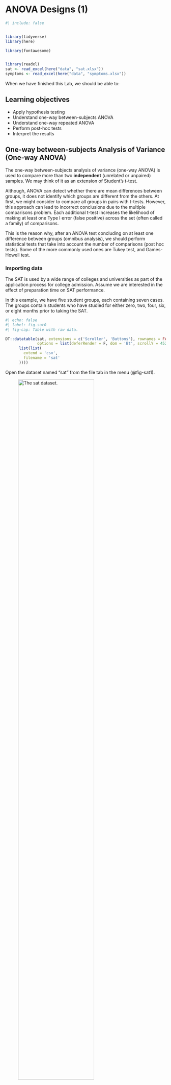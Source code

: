 # ANOVA Designs (1) {#sec-anova1}

```r
#| include: false


library(tidyverse)
library(here)

library(fontawesome)


library(readxl)
sat <- read_excel(here("data", "sat.xlsx"))
symptoms <- read_excel(here("data", "symptoms.xlsx"))
```

When we have finished this Lab, we should be able to:

::: {.callout-caution icon="false"}
## Learning objectives

-   Apply hypothesis testing
-   Understand one-way between-subjects ANOVA
-   Understand one-way repeated ANOVA
-   Perform post-hoc tests
-   Interpret the results
:::

## One-way between-subjects Analysis of Variance (One-way ANOVA)

The one-way between-subjects analysis of variance (one-way ANOVA) is used to compare more than two **independent** (unrelated or unpaired) samples. We may think of it as an extension of Student's t-test.

Although, ANOVA can detect whether there are mean differences between groups, it does not identify which groups are different from the others. At first, we might consider to compare all groups in pairs with t-tests. However, this approach can lead to incorrect conclusions due to the multiple comparisons problem. Each additional t-test increases the likelihood of making at least one Type I error (false positive) across the set (often called a family) of comparisons.

This is the reason why, after an ANOVA test concluding on at least one difference between groups (omnibus analysis), we should perform statistical tests that take into account the number of comparisons (post hoc tests). Some of the more commonly used ones are Tukey test, and Games-Howell test.

### Importing data

The SAT is used by a wide range of colleges and universities as part of the application process for college admission. Assume we are interested in the effect of preparation time on SAT performance.

In this example, we have five student groups, each containing seven cases. The groups contain students who have studied for either zero, two, four, six, or eight months prior to taking the SAT.

```r
#| echo: false
#| label: fig-sat0
#| fig-cap: Table with raw data.

DT::datatable(sat, extensions = c('Scroller', 'Buttons'), rownames = FALSE,
              options = list(deferRender = F, dom = 'Bt', scrollY = 452, scroller = TRUE, scrollX = T, pageLength = 10, buttons = 
      list(list(
        extend = 'csv',
        filename = 'sat'
      ))))

```

Open the dataset named "sat" from the file tab in the menu (@fig-sat1).

![The sat dataset.](images/sat1.png){#fig-sat1 width="75%"}

 

We prepare the data as follows (@fig-sat2):

![The modified dataset.](images/sat2.png){#fig-sat2 width="75%"}

### Research question

A quaziexperimental study explored the effect of preparation time on SAT performance, with students having studied for different duration (zero, two, four, six, or eight months). The question of interest is whether the mean SAT score differs across these preparation times.

### Hypothesis testing for the one-way ANOVA test

::: {.callout-note icon="false"}
## Null hypothesis and alternative hypothesis

-   $H_0$: all group means are equal (the means of SAT in the five conditions are equal: $\mu_{1} = \mu_{2} = \mu_{3} = \mu_{4} = \mu_{5}$)
-   $H_1$: at least one group mean differs from the others (there is at least one group with mean SAT score different from the others)
:::

### Assumptions

A.  The dependent variable, `satscore`, should be approximately **normally** distributed for all groups. To increase the number of observations used in assessing normality, we often examine the residuals from the ANOVA model for the entire dataset using a normal quantile plot of the standardized residuals (Normal Q-Q plot).

B.  The data in groups have similar **variance** (also named as homogeneity of variance or homoscedasticity).

### Descriptive statistics and plots

On the Jamovi top menu navigate to

```mermaid
flowchart LR
  A(Exploration) -.-> B(Descriptives)
```

as shown below in @fig-descript_sat.

![Select exploration and Desctriptives.](images/descript_sat.png){#fig-descript_sat width="55%"}

Highlight `satscore` in the left panel and click it (or drug it) over the the ***Variables***. Then highlight the `group` and click it over the ***Split by*** (@fig-descriptive_sat). Additionally, select *variables across rows*.

![Descriptive dialog box.](images/descriptive_sat.png){#fig-descriptive_sat width="55%"}

![The modified dataset.](images/descriptive_sat1.png){#fig-descriptive_sat1 width="70%"}

To generate boxplots, click the ***Plots***, and check *Box plot*, *Data*, and *Mean*.

![Selection of boxplots.](images/plot_sat.png){#fig-plot_sat width="65%"}

![Boxplots.](images/boxplot_sat.png){#fig-boxplot_sat width="65%"}

### ANOVA (omnibus analysis)

On the Jamovi top menu navigate to

```mermaid
flowchart LR
  A(Analyses) -.-> B(ANOVA) -.-> C(ANOVA)
```

as shown below in @fig-sat3.

![Conducting ANOVA test in Jamovi. In the menu at the top, choose Analyses -\> ANOVA ![](images/anova_icon.png){width="35" height="33"} -\> ANOVA.](images/sat3.png){#fig-sat3 width="55%"}

**NOTE:** There is also a One-Way ANOVA menu option. This version of the ANOVA analysis does not have all the options we want so we are not going to use this method, so we will run our analysis via “ANOVA” rather than “One-Way ANOVA”.

 

In the ANOVA dialog box, highlight `satscore` in the left panel and click it (or drug it) over the the ***Dependent Variable***. Then highlight the `group` and click it over the ***Fixed Factors*** (@fig-sat4). Additionally, check $\eta^2$.

![ANOVA dialog box.](images/sat4.png){#fig-sat4 width="65%"}

 

**Assumptions Checks**

Click the ***Assumptions Checks***, and check *Homogeneity test*, *Normality test*, and *Q-Q plot* (@fig-sat41).

![Assumption selections for ANOVA.](images/sat41.png){width="65%"}

-   **Normality of distributions**

::: callout-important
# Remember: Hypothesis testing for Shapiro-Wilk test for normality

$H_{0}$: the data came from a normally distributed population.

$H_{1}$: the data tested are not normally distributed.

-   If p − value \< 0.05, reject the null hypothesis, $H_{0}$.
-   If p − value ≥ 0.05, do not reject the null hypothesis, $H_{0}$.
:::

![Normality test.](images/normal_sat.png){#fig-normal_sat width="30%"}

The Shapiro-Wilk test of normality suggests normal distributions (p=0.56 \> 0.05; $H_o$ is not rejected).

 

![Normal Q-Q plot.](images/qq_sat.png){#fig-qq_sat width="55%"}

 

-   **Equality of variances**

::: callout-important
# Remember: Hypothesis testing for Levene's test for equality of variances

$H_{0}$: the variances of `WeightLoss` in all groups are equal ($σ^2_1=σ^2_2=σ^2_3=σ^2_4=σ^2_5$)

$H_{1}$: the variances of `satscore` differ between groups ($σ^2_i\neq σ^2_j$, where $i,j= 1, 2, 3, 4, 5$ and $i\neq j$)

-   If p − value \< 0.05, reject the null hypothesis, $H_{0}$.
-   If p − value ≥ 0.05, do not reject the null hypothesis, $H_{0}$.
:::

![Levene's test.](images/homo_sat.png){#fig-homo_sat width="35%"}

Since p = 0.239 \> 0.05, the $H_0$ of the Levene's test is not rejected and the variances of the five conditions are comparable; in short, it appears that the assumption of homogeneity of variance has not been violated.

 

**ANOVA table**

![Summary table of ANOVA.](images/anova_sat.png){#fig-anova_sat width="75%"}

 

In @fig-anova_sat, the F-statistic is calculated as follows:

$$F= \frac{Mean \ Square \ between \ groups}{Mean \ Square \ within \ groups} = \frac{Mean \ Square \ group}{Mean \ Square \ residuals} = \frac{57624.3}{1325.7} = 43.467$$

Note that we compare this value to an F-distribution (F-test). The degrees of freedom in the numerator (df1) and the denominator (df2) are 4 and 30, respectively.

The p-value \< 0.001 (reject $H_0$ of the ANOVA test). **There is at least one condition with mean SAT which is different from the other means**.

This table also presents the eta squared ($\eta^2 = 0.85$) , which expresses the proportion of variability explained by the group relative to the total variability. A value of 0.85 (85%) means that 85% of the variation in SAT scores can be attributed to the preparation time and would be considered a large effect size. (**NOTE:** Whether the $\eta^2$ value is considered “high” or not is relative and depends on the research context).

 

### Post hoc tests

Click the ***Post Hoc Tests***, then highlight the `group` in the left panel and click it (or drug it) over the the right panel. Check *Tukey* correction.

![Post Hoc Tests panels.](images/posthoc_sat.png){#fig-posthoc_sat width="55%"}

 

![Post Hoc Tests (Tukey correction).](images/posthoc_res.png){#fig-posthoc_res width="85%"}

 

::: content-box-green
**Interpretation**

An analysis of variance showed that the amount of preparation for the SAT in which students engaged appeared to significantly affect their performances on the test, F(4, 30) = 43.47, p \< 0.001, $\eta^2 = 0.85$. Post-hoc analyses with Tukey’s test, adjusting p-values for multiple comparisons, indicated that each additional two months of study up to six months was associated with significantly higher SAT scores. However, there was no significant difference in scores between the six month and eight month study groups.
:::

 

## One-way within-subjects Analysis of Variance (repeated one-way ANOVA)

The one-way repeated measures analysis of variance (also known as a within-subjects ANOVA) is an extension of the paired t-test designed to assess whether there are significant differences in the means of three or more related groups, such as comparing the difference between three or more time points.

### Importing data

In hypothetical study, it is hoped that a certain drug will alleviate the intensity of symptoms of a certain disease. Symptom intensity was evaluated on a twelve-point scale with higher values indicating more intense symptoms. Two pre-treatment baseline measurements are made, the first a month prior to treatment and the second one week prior to treatment. Post-treatments measures of symptom intensity are made after one week, one month, and one year following administration of the drug. In this simplified example, we have eight patients in the study.

```r
#| echo: false
#| label: fig-symptoms0
#| fig-cap: Table with raw data.

DT::datatable(symptoms, extensions = c('Scroller', 'Buttons'), rownames = FALSE,
              options = list(deferRender = F, dom = 'Bt', scrollY = 452, scroller = TRUE, scrollX = T, pageLength = 10, buttons = 
      list(list(
        extend = 'csv',
        filename = 'symptoms'
      ))))

```

Open the dataset named "symptoms" from the file tab in the menu (@fig-symptoms1).

![The symptoms dataset.](images/symptoms1.png){#fig-symptoms1 width="75%"}

 

We prepare the data as follows (@fig-symptoms2):

![The modified dataset.](images/symptoms2.png){#fig-symptoms2 width="75%"}

### Research question

A study investigated the effect of a drug on symptom intensity in a specific disease, assessing eight patients before (two pre-test baseline measures) and after treatment (three post-test measures). The primary question is whether the mean symptom intensity score changed over time.

### Hypothesis testsing for the one-way repeated ANOVA test

::: {.callout-note icon="false"}
## Null hypothesis and alternative hypothesis

-   $H_0$: all related group means are equal (the means of symptom intensity score in the five time points are equal: $\mu_{1} = \mu_{2} = \mu_{3} = \mu_{4} = \mu_{5}$)
-   $H_1$: at least one group mean differs from the others (there is at least one group with mean symptom intensity score different from the others)
:::

### Assumptions

A.  The data are **normally** distributed in all time points.
B.  The **variances** of the differences between all possible pairs of within-subject conditions are equal (sphericity assumption).

### ANOVA (omnibus analysis)

On the Jamovi top menu navigate to

```mermaid
flowchart LR
  A(Analyses) -.-> B(ANOVA) -.-> C(Repeated Measures ANOVA)
```

as shown below in @fig-repeated_aov1.

![Conducting ANOVA test in Jamovi. In the menu at the top, choose Analyses -\> ANOVA ![](images/anova_icon.png){width="35" height="33"} -\> Repeated Measures ANOVA.](images/repeated_aov1.png){#fig-repeated_aov1 width="55%"}

 

In the repeated ANOVA dialog box, define the levels of the "RM Factor 1" which we will rename as **time**. Then, highlight the variables from `pre1` to `post3` in the left panel and click them (or drug them) to the ***Repeated Measure Cells***. Additionally, check $\eta^2$ and Partial $\eta^2$ (@fig-repeated_dialog).

![Repeated ANOVA dialog box.](images/repeated_dialog.png){#fig-repeated_dialog width="65%"}

 

### Descriptive statistics and plots

![The estimated marginal means panels.](images/means_symptom1.png){#fig-means_symptom1 width="65%"}

![Descriptive statistics.](images/means_symptom2.png){#fig-means_symptom2 width="55%"}

![Plot with means.](images/means_symptom3.png){#fig-means_symptom3 width="55%"}

 

**Assumptions Checks**

Click on ***Assumptions Checks***, select *Sphericity tests*, and *Q-Q Plot* (@fig-sphericity0).

![Assumption selections for repeated ANOVA.](images/sphericity0.png){#fig-sphericity0 width="65%"}

-   **Normality of distributions**

![Normal Q-Q plot.](images/qq_symptom.png){#fig-qq_symptom width="55%"}

-   **Sphericity assumption**

This assumption is usually checked with the **Mauchly's sphericity test**, where null hypothesis states that the variances of the differences are equal (@fig-sphericity2).

![Assumption selections for repeated ANOVA.](images/sphericity2.png){#fig-sphericity2 width="65%"}

In our example, the assumption of sphericity has not been met (p = 0.043). In this case, we have to correct the degrees of freedom in repeated ANOVA analysis.

There are two correction options $\epsilon$ available: Greenhouse-Geisser (GGe), or Huynh-Feldt (HFe) (@fig-sphericity1). The general recommendation is to use the Greenhouse-Geisser $\epsilon$ correction when it is less than 0.75; otherwise, we should use the Huynh-Feldt $\epsilon$ correction.

As the GGe value is less than 0.75, we use the Greenhouse-Geisser adjustment of 0.488.

![Assumption selections for repeated ANOVA.](images/sphericity1.png){#fig-sphericity1 width="65%"}

The corrected degrees of freedom are:

$df_1*GGe=4*0.488=1.95$

and

$df_2*HFe=28*0.488=13.66$.

 

**Repeated ANOVA table**

![Summary table of repeated ANOVA.](images/repeated_res.png){#fig-repeated_res width="85%"}

As we can see from , the within-subjects variable was statisticaly significant under the Greenhouse-Geisser correction, F(1.95, 13.66) = 18.624, p \< 0.001, $\eta^2_p = 0.727$.

### Post hoc tests

Click the ***Post Hoc Tests***, then highlight the `time` in the left panel and click it (or drug it) over the the right panel. Check *Bonferroni* correction.

![Post Hoc Tests panels.](images/posthoc_symptom.png){#fig-posthoc_symptom width="55%"}

 

![Post Hoc Tests (Bonferroni correction).](images/posthoc_res1.png){#fig-posthoc_res1 width="85%"}

 

::: content-box-green
**Interpretation**

Based on Greenhouse-Geisser correction for violation of sphericity, a one-way within-subjects ANOVA revealed a significant difference in the pre-test and post-test means, F(1.95, 13.66) = 18.62, p \< 0.001, within-subjects $\eta^2 = 0.73$. Pairwise comparisons using a Bonferroni correction to maintain an alpha level of 0.05 revealed that intensity of symptoms remained constant from the two pre-test baseline measures, significantly decreased after a week following drug therapy, and further significantly decreased after one month. Symptom intensity did not significantly differ from that level at the end of a year.
:::
